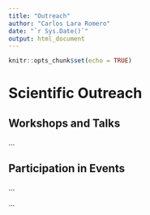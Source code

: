 ```yaml
---
title: "Outreach"
author: "Carlos Lara Romero"
date: "`r Sys.Date()`"
output: html_document
---
```


```r
knitr::opts_chunk$set(echo = TRUE)
```

# Scientific Outreach

## Workshops and Talks
...

## Participation in Events
...

...

